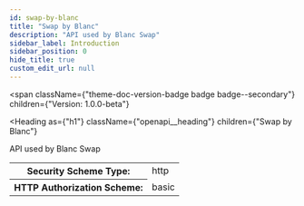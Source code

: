 ```yaml
---
id: swap-by-blanc
title: "Swap by Blanc"
description: "API used by Blanc Swap"
sidebar_label: Introduction
sidebar_position: 0
hide_title: true
custom_edit_url: null
---
```



<span
  className={"theme-doc-version-badge badge badge--secondary"}
  children={"Version: 1.0.0-beta"}
></span>

<Heading
  as={"h1"}
  className={"openapi__heading"}
  children={"Swap by Blanc"}
></Heading>

API used by Blanc Swap

<div style={{ marginBottom: "2rem" }}>
  <Heading
    id={"authentication"}
    as={"h2"}
    className={"openapi-tabs__heading"}
    children={"Authentication"}
  ></Heading>
  <SchemaTabs className={"openapi-tabs__security-schemes"}>
    <TabItem label={"HTTP: Basic Auth"} value={"BasicAuth"}>
      <div>
        <table>
          <tbody>
            <tr>
              <th>Security Scheme Type:</th>
              <td>http</td>
            </tr>
            <tr>
              <th>HTTP Authorization Scheme:</th>
              <td>basic</td>
            </tr>
          </tbody>
        </table>
      </div>
    </TabItem>
  </SchemaTabs>
</div>

